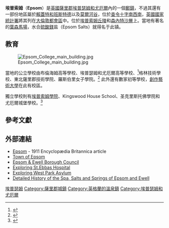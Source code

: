 {{other uses}}
{{noteTA|G1=UK Places
|1=zh-cn:埃普瑟姆;zh-hk:葉森;zh-tw:埃普索姆;
}}
{{infobox UK place
| country = 英格蘭
| latitude = 51.3361
| longitude = -0.2674
|static_image_name = Epsom High Street from the Clock Tower.jpg
|static_image_caption= <small> Epsom High Street </small>
| official_name = Epsom
| map_type = Surrey
| population = 27,065
| shire_district = [[埃普瑟姆和尤厄爾|埃普瑟姆和尤厄爾]]，[[賴蓋特和班斯特德|賴蓋特和班斯特德]]
| shire_county = [[薩里郡|薩里郡]]
| region = 東南英格蘭
| constituency_westminster = [[埃普瑟姆和尤厄爾_(英國國會選區)|埃普瑟姆和尤厄爾]]
| post_town = EPSOM
| postcode_district = KT17 KT18 KT19
| postcode_area = KT
| dial_code = 01372
| os_grid_reference = TQ205605
}}

'''埃普索姆'''（'''Epsom'''）是[[英國|英國]][[薩里郡|薩里郡]][[埃普瑟姆和尤厄爾|埃普瑟姆和尤厄爾]]內的一個[[郵鎮|郵鎮]]，不過其還有一部份地區屬於[[賴蓋特和班斯特德|賴蓋特和班斯特德]]以及[[莫爾河谷|莫爾河谷]]，位於[[查令十字|查令十字]][[連續羅經讀數|南西南]]{{convert|13.6|mi|km}}，[[英國國家統計署|英國國家統計署]]將其列在[[大倫敦都會區|大倫敦都會區]]中。位於[[埃普索姆丘陵|埃普索姆丘陵]]和[[森內特沙層|森內特沙層]]上。當地有著名的[[葉森馬場|葉森馬場]]，水合[[硫酸鎂|硫酸鎂]]盐（Epsom Salts）就得名于此镇。

==教育==
[[File:Epsom_College_main_building.jpg|thumb]]

當地的公立學校由布倫海姆高等學校、埃普瑟姆和尤厄爾高等學校、<ref>{{cite web |url=http://www.epsomandewellhighschool.com |title=Epsom and Ewell High School |publisher=Epsom and Ewell High School |date= |accessdate=2010-04-29 |archive-date=2020-11-25 |archive-url=https://web.archive.org/web/20201125103422/https://www.epsomandewellhighschool.com/ |dead-url=no }}</ref>格林技術學校、東北薩里郡技術學院、羅斯伯里女子學院。<ref>{{cite web |url=http://www.rosebery.surrey.sch.uk |title=Rosebery School |publisher=Rosebery.surrey.sch.uk |date=2010-04-09 |accessdate=2010-04-29 |deadurl=yes |archiveurl=https://web.archive.org/web/20100510105145/http://www.rosebery.surrey.sch.uk/ |archivedate=2010-05-10 }}</ref> 此外還有數家初等學校，[[創作藝術大學|創作藝術大學]]在此有校區。

獨立學校則有[[埃普索姆學院|埃普索姆學院]]、Kingswood House School、圣克里斯托佛學院和尤厄爾城堡學校。<ref>{{cite web |url=http://www.ewellcastle.co.uk |title=ewell castle school |publisher=Ewellcastle.co.uk |date=2010-03-05 |accessdate=2010-04-29 |archive-date=2020-11-30 |archive-url=https://web.archive.org/web/20201130135233/https://www.ewellcastle.co.uk/ |dead-url=no }}</ref>

==參考文獻==
{{Reflist}}

==外部連結==
{{Wikivoyage}}
* [https://web.archive.org/web/20051122204255/http://38.1911encyclopedia.org/E/EP/EPSOM.htm Epsom] - 1911 Encyclopædia Britannica article
* [http://www.epsom.townpage.co.uk/ Town of Epsom] {{Wayback|url=http://www.epsom.townpage.co.uk/ |date=20160423071610 }}
* [http://www.epsom-ewell.gov.uk Epsom & Ewell Borough Council]{{Wayback|url=http://www.epsom-ewell.gov.uk/ |date=20081122022342 }}
* [http://www.urbanassault.t83.net/#/stebbashospital/4528789281/ Exploring St.Ebbas Hospital]{{Wayback|url=http://www.urbanassault.t83.net/#/stebbashospital/4528789281/ |date=20080623093213 }}
* [http://www.urbanassault.t83.net/#/westparkasylum/4528788650/ Exploring West Park Asylum]{{Wayback|url=http://www.urbanassault.t83.net/#/westparkasylum/4528788650/ |date=20080623093213 }}
* [https://web.archive.org/web/20171017002525/http://www.epsomwells.com/ Detailed History of the Spa, Salts and Springs of Epsom and Ewell]

{{Authority control}}
{{DEFAULTSORT:Epsom}}
[[Category:埃普瑟姆|]]
[[Category:薩里郡城鎮|Category:薩里郡城鎮]]
[[Category:英格蘭的溫泉鎮|Category:英格蘭的溫泉鎮]]
[[Category:埃普瑟姆和尤厄爾|Category:埃普瑟姆和尤厄爾]]